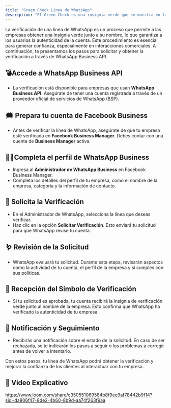 ```yaml
---
title: "Green Check Linea de WhatsApp"
description: "El Green Check es una insignia verde que se muestra en la línea de WhatsApp, lo que indica que la cuenta ha sido verificada por Meta."
---
```


La verificación de una línea de WhatsApp es un proceso que permite a las empresas obtener una insignia verde junto a su nombre, lo que garantiza a los usuarios la autenticidad de la cuenta. Este procedimiento es esencial para generar confianza, especialmente en interacciones comerciales. A continuación, te presentamos los pasos para solicitar y obtener la verificación a través de WhatsApp Business API.

## 💣**Accede a WhatsApp Business API**

- La verificación está disponible para empresas que usan **WhatsApp Business API**. Asegúrate de tener una cuenta registrada a través de un proveedor oficial de servicios de WhatsApp (BSP).

## 🗯️ **Prepara tu cuenta de Facebook Business**

- Antes de verificar la línea de WhatsApp, asegúrate de que tu empresa esté verificada en **Facebook Business Manager**. Debes contar con una cuenta de **Business Manager** activa.

## 🤳🏼**Completa el perfil de WhatsApp Business**

- Ingresa al **Administrador de WhatsApp Business** en Facebook Business Manager.
- Completa los detalles del perfil de tu empresa, como el nombre de la empresa, categoría y la información de contacto.

## 🚀 **Solicita la Verificación**

- En el Administrador de WhatsApp, selecciona la línea que deseas verificar.
- Haz clic en la opción **Solicitar Verificación**. Esto enviará tu solicitud para que WhatsApp revise tu cuenta.

## 🪱 **Revisión de la Solicitud**

- WhatsApp evaluará tu solicitud. Durante esta etapa, revisarán aspectos como la actividad de tu cuenta, el perfil de la empresa y si cumples con sus políticas.

## 🦑 **Recepción del Símbolo de Verificación**

- Si tu solicitud es aprobada, tu cuenta recibirá la insignia de verificación verde junto al nombre de la empresa. Esto confirma que WhatsApp ha verificado la autenticidad de tu empresa.

## 🍄 **Notificación y Seguimiento**

- Recibirás una notificación sobre el estado de la solicitud. En caso de ser rechazada, se te indicarán los pasos a seguir o los problemas a corregir antes de volver a intentarlo.

Con estos pasos, tu línea de WhatsApp podrá obtener la verificación y mejorar la confianza de los clientes al interactuar con tu empresa.

## 🥁 Video Explicativo

https://www.loom.com/share/c350551069584b8f9ee9af78442b9f14?sid=da806f47-8de2-4b60-8b9d-aa74f263f9aa